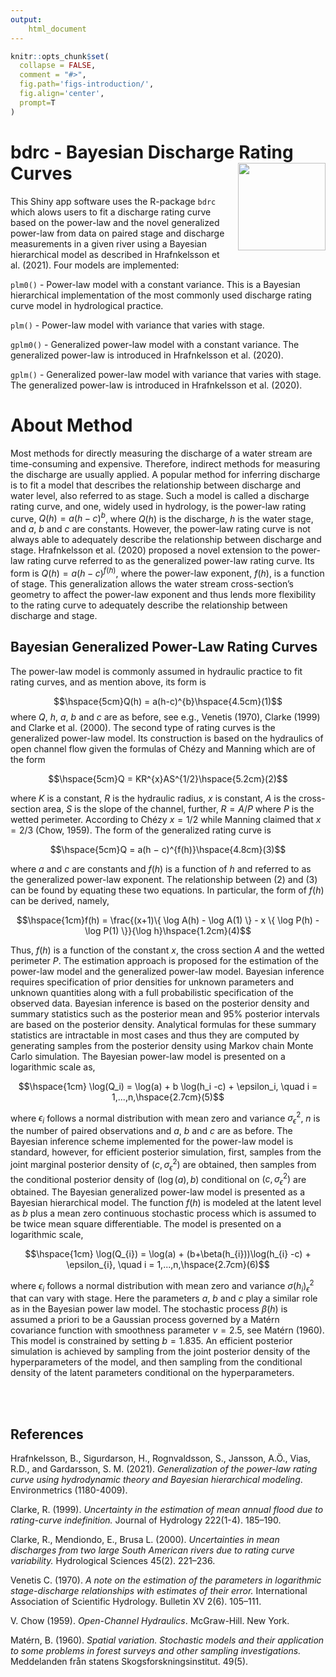 ```yaml
---
output: 
    html_document
---
```


```r
knitr::opts_chunk$set(
  collapse = FALSE,
  comment = "#>",
  fig.path='figs-introduction/',
  fig.align='center',
  prompt=T
)
```

# bdrc - Bayesian Discharge Rating Curves <img src="man/figures/logo.png" align="right" alt="" width="140" />

This Shiny app software uses the R-package `bdrc` which alows users to fit a discharge rating curve based on the power-law and the novel generalized power-law from data on paired stage and discharge measurements in a given river using a Bayesian hierarchical model as described in Hrafnkelsson et al. (2021). Four models are implemented:

```plm0() ``` - Power-law model with a constant variance. This is a Bayesian hierarchical implementation of the most commonly used discharge rating curve model in hydrological practice. 

```plm() ``` - Power-law model with variance that varies with stage.

```gplm0() ``` - Generalized power-law model with a constant variance. The generalized power-law is introduced in Hrafnkelsson et al. (2020).

```gplm() ``` - Generalized power-law model with variance that varies with stage. The generalized power-law is introduced in Hrafnkelsson et al. (2020).


# About Method

Most methods for directly measuring the discharge of a water stream are time-consuming and expensive. Therefore, indirect methods for measuring the discharge are usually applied. A popular method for inferring discharge is to fit a model that describes the relationship between discharge and water level, also referred to as stage. Such a model is called a discharge rating curve, and one, widely used in hydrology, is the power-law rating curve, $Q(h)=a(h-c)^b$, where $Q(h)$ is the discharge, $h$ is the water stage, and $a$, $b$ and $c$ are constants. However, the power-law rating curve is not always able to adequately describe the relationship between discharge and stage. Hrafnkelsson et al. (2020) proposed a novel extension to the power-law rating curve referred to as the generalized power-law rating curve. Its form is $Q(h)=a(h-c)^{f(h)}$, where the power-law exponent, $f(h)$, is a function of stage. This generalization allows the water stream cross-section's geometry to affect the power-law exponent and thus lends more flexibility to the rating curve to adequately describe the relationship between discharge and stage.

## Bayesian Generalized Power-Law Rating Curves

The power-law model is commonly assumed in hydraulic practice to fit rating curves, and as mention above, its form is

$$\hspace{5cm}Q(h) = a(h-c)^{b}\hspace{4.5cm}(1)$$ 
where $Q$, $h$, $a$, $b$ and $c$ are as before, see e.g., Venetis (1970), Clarke (1999) and Clarke et al. (2000).
The second type of rating curves is the generalized power-law model. Its construction is based on the hydraulics of open channel flow given the formulas of Chézy and Manning which are of the form

$$\hspace{5cm}Q = KR^{x}AS^{1/2}\hspace{5.2cm}(2)$$ 

where $K$ is a constant, $R$ is the hydraulic radius, $x$ is constant, $A$ is the cross-section area, $S$ is the slope of the channel, further, $R = A/P$ where $P$ is the wetted perimeter. According to Chézy $x = 1/2$ while Manning claimed that $x = 2/3$ (Chow, 1959). The form of the generalized rating curve is

$$\hspace{5cm}Q = a(h − c)^{f(h)}\hspace{4.8cm}(3)$$ 

where $a$ and $c$ are constants and $f(h)$ is a function of $h$ and referred to as the generalized power-law exponent. The relationship between (2) and (3) can be found by equating these two equations. In particular, the form of $f(h)$ can be derived, namely,

$$\hspace{1cm}f(h) = \frac{(x+1)\{ \log A(h) - \log A(1) \}  - x \{ \log P(h) - \log P(1)  \}}{\log h}\hspace{1.2cm}(4)$$ 

Thus, $f(h)$ is a function of the constant $x$, the cross section $A$ and the wetted perimeter $P$.
The estimation approach is proposed for the estimation of the power-law model and the generalized power-law model. Bayesian inference requires specification of prior densities for unknown parameters and unknown quantities along with a full probabilistic specification of the observed data. Bayesian inference is based on the posterior density and summary statistics such as the posterior mean and 95% posterior intervals are based on the posterior density. Analytical formulas for these summary statistics are intractable in most cases and thus they are computed by generating samples from the posterior density using Markov chain Monte Carlo simulation. The Bayesian power-law model is presented on a logarithmic scale as,

$$\hspace{1cm} \log(Q_i) = \log(a) + b \log(h_i -c) + \epsilon_i, \quad i = 1,...,n,\hspace{2.7cm}(5)$$ 


where $\epsilon_i$ follows a normal distribution with mean zero and variance $\sigma_{\epsilon}^2$, $n$ is the number of paired observations and $a$, $b$ and $c$ are as before. The Bayesian inference scheme implemented for the power-law model is standard, however, for efficient posterior simulation, first, samples from the joint marginal posterior density of $(c, \sigma_{\epsilon}^2)$ are obtained, then samples from the conditional posterior density of $(\log(a), b)$ conditional on $(c, \sigma_{\epsilon}^2)$ are obtained.
The Bayesian generalized power-law model is presented as a Bayesian hierarchical model. The function $f(h)$ is modeled at the latent level as $b$ plus a mean zero continuous stochastic process which is assumed to be twice mean square differentiable. The model is presented on a logarithmic scale,

<!-- $$\hspace{1cm} \log(Q_i) = \log(a) + b \log(h_i -c) + \epsilon_i, \quad i = 1,...,n,\hspace{2.7cm}(5)$$  -->
$$\hspace{1cm} \log(Q_{i}) = \log(a) + (b+\beta(h_{i}))\log(h_{i} -c) + \epsilon_{i}, \quad i = 1,...,n,\hspace{2.7cm}(6)$$

where $\epsilon_i$ follows a normal distribution with mean zero and variance $\sigma(h_i)_{\epsilon}^2$ that can vary with stage. Here the parameters $a$, $b$ and $c$ play a similar role as in the Bayesian power law model. The stochastic process $\beta(h)$ is assumed a priori to be a Gaussian process governed by a Matérn covariance function with smoothness parameter $\nu = 2.5$, see Matérn (1960). This model is constrained by setting $b=1.835$. An efficient posterior simulation is achieved by sampling from the joint posterior density of the hyperparameters of the model, and then sampling from the conditional density of the latent parameters conditional on the hyperparameters.

<br />
<br />

## References


Hrafnkelsson, B., Sigurdarson, H., Rognvaldsson, S., Jansson, A.Ö., Vias, R.D., and Gardarsson, S. M. (2021). *Generalization of the power-law rating curve using hydrodynamic theory and Bayesian hierarchical modeling*. Environmetrics (1180-4009).

Clarke, R. (1999). *Uncertainty in the estimation of mean annual flood due to rating-curve indefinition.* Journal of Hydrology 222(1-4). 185–190.

Clarke, R., Mendiondo, E., Brusa L. (2000). *Uncertainties in mean discharges from two large South American rivers due to rating curve variability.* Hydrological Sciences 45(2). 221–236.

Venetis C. (1970). *A note on the estimation of the parameters in logarithmic stage-discharge relationships with estimates of their error.* International Association of Scientific Hydrology. Bulletin XV 2(6). 105–111. 

V. Chow (1959). *Open-Channel Hydraulics*. McGraw-Hill. New York.

Matérn, B. (1960). *Spatial variation. Stochastic models and their application to some problems in forest surveys and other sampling investigations.* Meddelanden från statens Skogsforskningsinstitut. 49(5).

